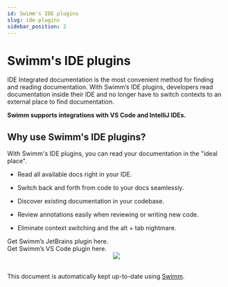 ```yaml
---
id: Swimm's IDE plugins
slug: ide-plugins
sidebar_position: 2
---
```


# Swimm's IDE plugins

<Link href="https://swimm.io/blog/ide-integrated-documentation-using-swimm/"> IDE Integrated documentation</Link> is the most convenient method for finding and reading documentation. With Swimm’s IDE plugins, developers read documentation inside their IDE and no longer have to switch contexts to an external place to find documentation.

**Swimm supports integrations with VS Code and IntelliJ IDEs.**

## Why use Swimm's IDE plugins?

With Swimm's IDE plugins, you can read your documentation in the "ideal place".

*   Read all available docs right in your IDE.
    
*   Switch back and forth from code to your docs seamlessly.
    
*   Discover existing documentation in your codebase.
    
*   Review annotations easily when reviewing or writing new code.
    
*   Eliminate context switching and the alt + tab nightmare.
    

<Link href="https://plugins.jetbrains.com/plugin/20716-swimm">Get Swimm’s JetBrains plugin here.</Link><br/>
<Link href="https://marketplace.visualstudio.com/items?itemName=Swimm.swimm">Get Swimm’s VS Code plugin here.</Link>

<br/>

<div align="center"><img src="../../static/img/swimm_eco_system.png" style="width:'50%'"/></div>

<br/>

This document is automatically kept up-to-date using [Swimm](https://swimm.io).
